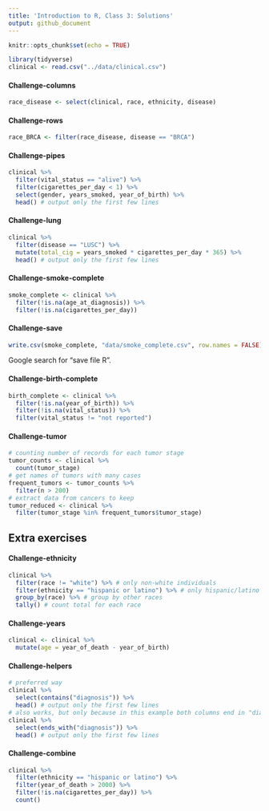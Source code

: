 ```yaml
---
title: 'Introduction to R, Class 3: Solutions'
output: github_document
---
```

  
<!--class3_solutions.md is generated from class3_solutions.Rmd. Please edit that file -->
  
  ```r
knitr::opts_chunk$set(echo = TRUE)
```

```r
library(tidyverse)
clinical <- read.csv("../data/clinical.csv")
```

#### Challenge-columns
```r
race_disease <- select(clinical, race, ethnicity, disease)
```

#### Challenge-rows
```r
race_BRCA <- filter(race_disease, disease == "BRCA")
```

#### Challenge-pipes
```r
clinical %>%
  filter(vital_status == "alive") %>%
  filter(cigarettes_per_day < 1) %>%
  select(gender, years_smoked, year_of_birth) %>%
  head() # output only the first few lines
```

#### Challenge-lung 
```r
clinical %>%
  filter(disease == "LUSC") %>%
  mutate(total_cig = years_smoked * cigarettes_per_day * 365) %>%
  head() # output only the first few lines
```

#### Challenge-smoke-complete
```r
smoke_complete <- clinical %>%
  filter(!is.na(age_at_diagnosis)) %>%
  filter(!is.na(cigarettes_per_day))
```

#### Challenge-save
```r
write.csv(smoke_complete, "data/smoke_complete.csv", row.names = FALSE)
```
Google search for "save file R".

#### Challenge-birth-complete
```r
birth_complete <- clinical %>%
  filter(!is.na(year_of_birth)) %>%
  filter(!is.na(vital_status)) %>%
  filter(vital_status != "not reported")
```

#### Challenge-tumor
```r
# counting number of records for each tumor stage
tumor_counts <- clinical %>%
  count(tumor_stage)
# get names of tumors with many cases
frequent_tumors <- tumor_counts %>%
  filter(n > 200)
# extract data from cancers to keep
tumor_reduced <- clinical %>%
  filter(tumor_stage %in% frequent_tumors$tumor_stage)
```

## Extra exercises

#### Challenge-ethnicity
```r
clinical %>%
  filter(race != "white") %>% # only non-white individuals
  filter(ethnicity == "hispanic or latino") %>% # only hispanic/latino
  group_by(race) %>% # group by other races
  tally() # count total for each race
```

#### Challenge-years
```r
clinical <- clinical %>%
  mutate(age = year_of_death - year_of_birth)
```

#### Challenge-helpers
```r
# preferred way
clinical %>%
  select(contains("diagnosis")) %>%
  head() # output only the first few lines
# also works, but only because in this example both columns end in "diagnosis"
clinical %>%
  select(ends_with("diagnosis")) %>%
  head() # output only the first few lines
```

#### Challenge-combine
```r
clinical %>%
  filter(ethnicity == "hispanic or latino") %>%
  filter(year_of_death > 2000) %>%
  filter(!is.na(cigarettes_per_day)) %>%
  count()
```
